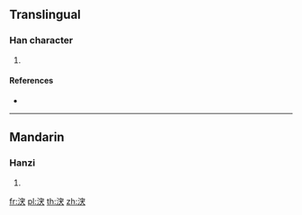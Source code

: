 ==Translingual==

===Han character===
{{Han char|rn=85|rad=水|as=07|sn=10|four=33134|canj=EJIK}}

# {{defn|Han|sort=水07}}

====References====
* {{Han ref|kx=0626.180|dkj=17533|hdz=31634.020|uh=6D8B|ud=28043|bh=D260|bd=53856}}

----

==Mandarin==

===Hanzi===
{{cmn-hanzi|pin=[[chōng]] ([[chong1]]), [[tū]] ([[tu1]])|wg=ch'ung<sup>1</sup>, t'u<sup>1</sup>}}

# {{defn|lang=cmn|sort=水07}}

[[fr:涋]]
[[pl:涋]]
[[th:涋]]
[[zh:涋]]